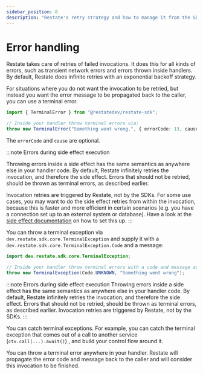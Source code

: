 ```yaml
---
sidebar_position: 8
description: "Restate's retry strategy and how to manage it from the SDK."
---
```



# Error handling

Restate takes care of retries of failed invocations. 
It does this for all kinds of errors, such as transient network errors and errors thrown inside handlers. 
By default, Restate does infinite retries with an exponential backoff strategy.

For situations where you do not want the invocation to be retried, but instead you want the error message
to be propagated back to the caller, you can use a terminal error.

<Tabs groupId="sdk" queryString>
<TabItem value="ts" label="Typescript">

```typescript
import { TerminalError } from "@restatedev/restate-sdk";

// Inside your handler throw terminal errors via:
throw new TerminalError("Something went wrong.", { errorCode: 13, cause: "Something caused this." })
```

The `errorCode` and `cause` are optional.

:::note Errors during side effect execution

Throwing errors inside a side effect has the same semantics as anywhere else in your handler code.
By default, Restate infinitely retries the invocation, and therefore the side effect.
Errors that should not be retried, should be thrown as terminal errors, as described earlier.

Invocation retries are triggered by Restate, not by the SDKs.
For some use cases, you may want to do the side effect retries from within the invocation,
because this is faster and more efficient in certain scenarios (e.g. you have a connection set up to an external system or database).
Have a look at the [side effect documentation](https://docs.restate.dev/services/sdk/side-effects#retrying-on-failure)
on how to set this up.
:::

</TabItem>
<TabItem value="java" label="Java">


You can throw a terminal exception via `dev.restate.sdk.core.TerminalException` and supply it with a `dev.restate.sdk.core.TerminalException.Code` and a message:

```java
import dev.restate.sdk.core.TerminalException;

// Inside your handler throw terminal errors with a code and message as follows:
throw new TerminalException(Code.UNKNOWN, "Something went wrong");
```

:::note Errors during side effect execution
Throwing errors inside a side effect has the same semantics as anywhere else in your handler code.
By default, Restate infinitely retries the invocation, and therefore the side effect.
Errors that should not be retried, should be thrown as terminal errors, as described earlier.
Invocation retries are triggered by Restate, not by the SDKs.
:::

You can catch terminal exceptions. For example, you can catch the terminal exception that comes out of a call to another service (`ctx.call(...).await()`) , and build your control flow around it.

</TabItem>
</Tabs>

You can throw a terminal error anywhere in your handler.
Restate will propagate the error code and message back to the caller and will consider this invocation to be finished. 

